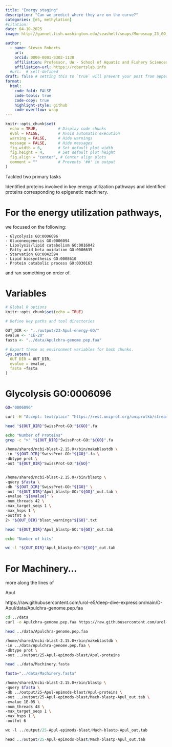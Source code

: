 ```yaml
---
title: "Energy staging"
description: "Can we predict where they are on the curve?"
categories: [e5, methylation]
#citation: 
date: 04-10-2025
image: http://gannet.fish.washington.edu/seashell/snaps/Monosnap_23_GO_Annoations_2025-04-10_12-36-18.png # finding a good image

author:
  - name: Steven Roberts
    url: 
    orcid: 0000-0001-8302-1138
    affiliation: Professor, UW - School of Aquatic and Fishery Sciences
    affiliation-url: https://robertslab.info
  #url:  # self-defined
draft: false # setting this to `true` will prevent your post from appearing on your listing page until you're ready!
format:
  html:
    code-fold: FALSE
    code-tools: true
    code-copy: true
    highlight-style: github
    code-overflow: wrap
---
```


```r
knitr::opts_chunk$set(
  echo = TRUE,         # Display code chunks
  eval = FALSE,        # Avoid automatic execution
  warning = FALSE,     # Hide warnings
  message = FALSE,     # Hide messages
  fig.width = 6,       # Set default plot width
  fig.height = 4,      # Set default plot height
  fig.align = "center", # Center align plots
  comment = ""         # Prevents '##' in output
)
```

Tackled two primary tasks

Identified proteins involved in key energy utilization pathways and identified proteins corresponding to epigenetic machinery.

# For the energy utilization pathways, 
we focused on the following:

```
- Glycolysis GO:0006096
- Gluconeogenesis GO:0006094
- Lipolysis/lipid catabolism GO:0016042
- Fatty acid beta oxidation GO:0006635
- Starvation GO:0042594
- Lipid biosynthesis GO:0008610
- Protein catabolic process GO:0030163
```

and ran something on order of.

# Variables

```r
# Global R options
knitr::opts_chunk$set(echo = TRUE)

# Define key paths and tool directories
 
OUT_DIR <- "../output/23-Apul-energy-GO/"
evalue <- "1E-20"
fasta <- "../data/Apulchra-genome.pep.faa"

# Export these as environment variables for bash chunks.
Sys.setenv(
  OUT_DIR = OUT_DIR,
  evalue = evalue,
  fasta =fasta
)
```


# Glycolysis GO:0006096

```bash
GO="0006096"

curl -H "Accept: text/plain" "https://rest.uniprot.org/uniprotkb/stream?format=fasta&query=%28%28go%3A"${GO}"%29%29+AND+%28reviewed%3Atrue%29" -o "${OUT_DIR}"SwissProt-GO:"${GO}".fa

head "${OUT_DIR}"SwissProt-GO:"${GO}".fa

echo "Number of Proteins"
grep -c ">" "${OUT_DIR}"SwissProt-GO:"${GO}".fa

/home/shared/ncbi-blast-2.15.0+/bin/makeblastdb \
-in "${OUT_DIR}"SwissProt-GO:"${GO}".fa \
-dbtype prot \
-out "${OUT_DIR}"SwissProt-GO:"${GO}"


/home/shared/ncbi-blast-2.15.0+/bin/blastp \
-query $fasta \
-db "${OUT_DIR}"SwissProt-GO:"${GO}" \
-out "${OUT_DIR}"Apul_blastp-GO:"${GO}"_out.tab \
-evalue "${evalue}" \
-num_threads 42 \
-max_target_seqs 1 \
-max_hsps 1 \
-outfmt 6 \
2> "${OUT_DIR}"blast_warnings"${GO}".txt

head "${OUT_DIR}"Apul_blastp-GO:"${GO}"_out.tab

echo "Number of hits"

wc -l "${OUT_DIR}"Apul_blastp-GO:"${GO}"_out.tab
```

# For Machinery...

more along the lines of 

Apul 

https://raw.githubusercontent.com/urol-e5/deep-dive-expression/main/D-Apul/data/Apulchra-genome.pep.faa



```bash
cd ../data
curl -o Apulchra-genome.pep.faa https://raw.githubusercontent.com/urol-e5/deep-dive-expression/main/D-Apul/data/Apulchra-genome.pep.faa

```


```bash
head ../data/Apulchra-genome.pep.faa
```


```bash

/home/shared/ncbi-blast-2.15.0+/bin/makeblastdb \
-in ../data/Apulchra-genome.pep.faa \
-dbtype prot \
-out ../output/25-Apul-epimods-blast/Apul-proteins
```

```bash
head ../data/Machinery.fasta
```


```bash
fasta="../data/Machinery.fasta"

/home/shared/ncbi-blast-2.15.0+/bin/blastp \
-query $fasta \
-db ../output/25-Apul-epimods-blast/Apul-proteins \
-out ../output/25-Apul-epimods-blast/Mach-blastp-Apul_out.tab \
-evalue 1E-05 \
-num_threads 48 \
-max_target_seqs 1 \
-max_hsps 1 \
-outfmt 6
```

```r
wc -l ../output/25-Apul-epimods-blast/Mach-blastp-Apul_out.tab
```

```r
head ../output/25-Apul-epimods-blast/Mach-blastp-Apul_out.tab
```


